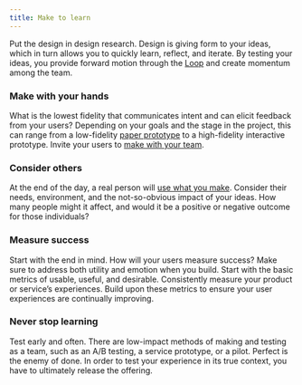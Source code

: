 ```yaml
---
title: Make to learn
---
```


<PageDescription>

Put the design in design research. Design is giving form to your ideas, which in turn allows you to quickly learn, reflect, and iterate. By testing your ideas, you provide forward motion through the <a href="https://www.ibm.com/design/thinking/page/framework/loop" target="_blank" rel="noopener">Loop</a> and create momentum among the team.

</PageDescription>

### Make with your hands

What is the lowest fidelity that communicates intent and can elicit feedback from your users? Depending on your goals and the stage in the project, this can range from a low-fidelity <a href="https://www.ibm.com/design/thinking/page/toolkit/activity/paper-prototypes" target="_blank" rel="noopener">paper prototype</a> to a high-fidelity interactive prototype. Invite your users to <a href="https://www.ibm.com/design/thinking/topic/Practitioner/Reinvention/01/01/01/5" target="_blank" rel="noopener">make with your team</a>.

### Consider others

At the end of the day, a real person will <a href="https://www.ibm.com/design/thinking/page/toolkit/activity/cognitive-walkthrough" target="_blank" rel="noopener">use what you make</a>. Consider their needs, environment, and the not-so-obvious impact of your ideas. How many people might it affect, and would it be a positive or negative outcome for those individuals?

### Measure success

Start with the end in mind. How will your users measure success? Make sure to address both utility and emotion when you build. Start with the basic metrics of usable, useful, and desirable. Consistently measure your product or service’s experiences. Build upon these metrics to ensure your user experiences are continually improving.

### Never stop learning

Test early and often. There are low-impact methods of making and testing as a team, such as an A/B testing, a service prototype, or a pilot. Perfect is the enemy of done. In order to test your experience in its true context, you have to ultimately release the offering.
